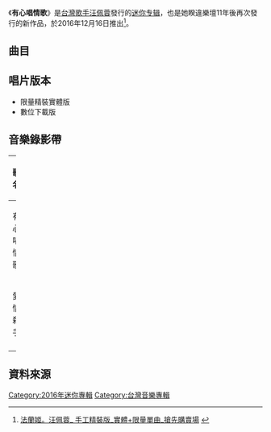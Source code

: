 {{Album infobox | <!-- See Wikipedia:WikiProject_Albums -->
| Name      = 有心唱情歌
| Type      = EP
| Artist    = [[汪佩蓉|汪佩蓉]]
| Released  = 2016年12月16日
| Recorded  = 2015年-2016年
| Genre     = [[國語流行音樂|國語流行音樂]]
| Length    = 
| Label     = [[喜多音樂|喜多音樂]]
| Number    = 
| Producer  = [[汪佩蓉|汪佩蓉]]
| Last album = [[只要你快樂_(汪佩蓉專輯)|只要你快樂]]<br />（2005年）
| This album = '''有心唱情歌'''<br />（2016年）
| Next album = 
}}

《'''有心唱情歌'''》是[[台灣|台灣]][[歌手|歌手]][[汪佩蓉|汪佩蓉]]發行的[[迷你专辑|迷你专辑]]，也是她睽違樂壇11年後再次發行的新作品，於2016年12月16日推出<ref>[https://tw.bid.yahoo.com/item/%E6%B3%95%E8%98%AD%E5%A7%AC%E3%80%82%E6%B1%AA%E4%BD%A9%E8%93%89-%E6%89%8B%E5%B7%A5%E7%B2%BE%E8%A3%9D%E7%89%88-%E5%AF%A6%E9%AB%94-%E9%99%90%E9%87%8F%E5%96%AE%E6%9B%B2-%E6%90%B6%E5%85%88%E8%B3%BC%E8%B3%A3%E5%A0%B4-100313418776 法蘭姬。汪佩蓉_ 手工精裝版_實體+限量單曲_搶先購賣場] {{Wayback|url=https://tw.bid.yahoo.com/item/%E6%B3%95%E8%98%AD%E5%A7%AC%E3%80%82%E6%B1%AA%E4%BD%A9%E8%93%89-%E6%89%8B%E5%B7%A5%E7%B2%BE%E8%A3%9D%E7%89%88-%E5%AF%A6%E9%AB%94-%E9%99%90%E9%87%8F%E5%96%AE%E6%9B%B2-%E6%90%B6%E5%85%88%E8%B3%BC%E8%B3%A3%E5%A0%B4-100313418776 |date=20161221003225 }}</ref>。

==曲目==
{{Tracklist
| total_length =

| title1 = 有心唱情歌
| note1 = 曲折版MIX
| longnote1 = 
| music1 = [[汪佩蓉|汪佩蓉]]
| lyrics1 = [[汪佩蓉|汪佩蓉]]
| arranger1 = 涂惠源<br>bb亨<br>汪佩蓉
| producer1 = [[汪佩蓉|汪佩蓉]]
| length1 = 4:26

| title2 = 愛情殺手
| note2 = 
| longnote2 = 原唱為[[劉嘉亮|劉嘉亮]]
| music2 = [[劉嘉亮|劉嘉亮]]
| lyrics2 = [[黃啟太|黃啟太]]
| arranger2 = [[徐肖|徐肖]]
| producer2 = [[曹俊鴻|曹俊鴻]]
| length2 = 4:20

| title3 = 有心唱情歌
| note3 = 直接版MIX
| longnote3 = 
| music3 = [[汪佩蓉|汪佩蓉]]
| lyrics3 = [[汪佩蓉|汪佩蓉]]
| arranger3 = 涂惠源<br>bb亨
| producer3 = [[汪佩蓉|汪佩蓉]]
| length3 = 4:25

}}

==唱片版本==
*限量精裝實體版
*數位下載版

==音樂錄影帶==
{| class="wikitable plainrowheaders" width=100%
|-
! scope="col" width=10%| 歌名
! scope="col" width=10%| 導演
! scope="col" width=10%| 附註
|-
|有心唱情歌
|宋小圭
|直接版Mix
|-
|愛情殺手
|邱立侃
|
|-
|}

== 資料來源 ==
{{reflist}}

[[Category:2016年迷你專輯|Category:2016年迷你專輯]]
[[Category:台灣音樂專輯|Category:台灣音樂專輯]]